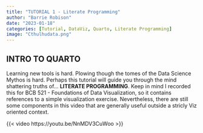 ```yaml
---
title: "TUTORIAL 1 - Literate Programming"
author: "Barrie Robison"
date: "2023-01-18"
categories: [Tutorial, DataViz, Quarto, Literate Programming]
image: "Cthulhudata.png"
---
```


## INTRO TO QUARTO

Learning new tools is hard. Plowing though the tomes of the Data Science Mythos is hard. Perhaps this tutorial will guide you through the mind shattering truths of... **LITERATE PROGRAMMING**.  Keep in mind I recorded this for BCB 521 - Foundations of Data Visualization, so it contains references to a simple visualization exercise.  Nevertheless, there are still some components in this video that are generally useful outside a stricly Viz oriented context.

{{< video https://youtu.be/NnMDV3CuWoo >}}
